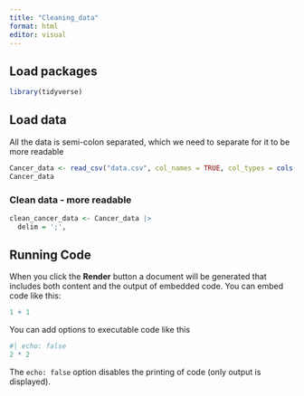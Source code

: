 ```yaml
---
title: "Cleaning_data"
format: html
editor: visual
---
```


## Load packages

```r
library(tidyverse)
```

## Load data

All the data is semi-colon separated, which we need to separate for it to be more readable

```r

Cancer_data <- read_csv("data.csv", col_names = TRUE, col_types = cols())
Cancer_data
```

### Clean data - more readable

```r
clean_cancer_data <- Cancer_data |>
  delim = ';',
```

## Running Code

When you click the **Render** button a document will be generated that includes both content and the output of embedded code. You can embed code like this:

```r
1 + 1
```

You can add options to executable code like this

```r
#| echo: false
2 * 2
```

The `echo: false` option disables the printing of code (only output is displayed).

